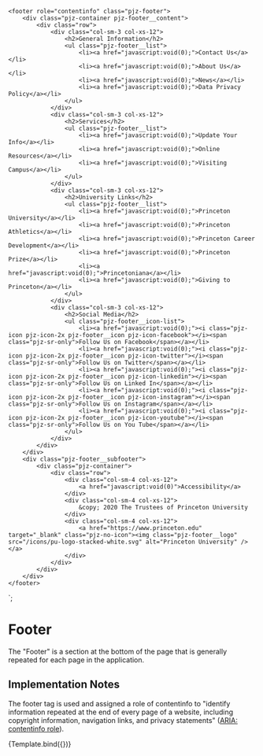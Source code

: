 
<Meta title="Components/Footer" component="Footer" />

    <footer role="contentinfo" class="pjz-footer">
        <div class="pjz-container pjz-footer__content">
            <div class="row">
                <div class="col-sm-3 col-xs-12">
                    <h2>General Information</h2>
                    <ul class="pjz-footer__list">
                        <li><a href="javascript:void(0);">Contact Us</a></li>
                        <li><a href="javascript:void(0);">About Us</a></li>
                        <li><a href="javascript:void(0);">News</a></li>
                        <li><a href="javascript:void(0);">Data Privacy Policy</a></li>
                    </ul>
                </div>
                <div class="col-sm-3 col-xs-12">
                    <h2>Services</h2>
                    <ul class="pjz-footer__list">
                        <li><a href="javascript:void(0);">Update Your Info</a></li>
                        <li><a href="javascript:void(0);">Online Resources</a></li>
                        <li><a href="javascript:void(0);">Visiting Campus</a></li>
                    </ul>
                </div>
                <div class="col-sm-3 col-xs-12">
                    <h2>University Links</h2>
                    <ul class="pjz-footer__list">
                        <li><a href="javascript:void(0);">Princeton University</a></li>
                        <li><a href="javascript:void(0);">Princeton Athletics</a></li>
                        <li><a href="javascript:void(0);">Princeton Career Development</a></li>
                        <li><a href="javascript:void(0);">Princeton Prize</a></li>
                        <li><a href="javascript:void(0);">Princetoniana</a></li>
                        <li><a href="javascript:void(0);">Giving to Princeton</a></li>
                    </ul>
                </div>
                <div class="col-sm-3 col-xs-12">
                    <h2>Social Media</h2>
                    <ul class="pjz-footer__icon-list">
                        <li><a href="javascript:void(0);"><i class="pjz-icon pjz-icon-2x pjz-footer__icon pjz-icon-facebook"></i><span class="pjz-sr-only">Follow Us on Facebook</span></a></li>
                        <li><a href="javascript:void(0);"><i class="pjz-icon pjz-icon-2x pjz-footer__icon pjz-icon-twitter"></i><span class="pjz-sr-only">Follow Us on Twitter</span></a></li>
                        <li><a href="javascript:void(0);"><i class="pjz-icon pjz-icon-2x pjz-footer__icon pjz-icon-linkedin"></i><span class="pjz-sr-only">Follow Us on Linked In</span></a></li>
                        <li><a href="javascript:void(0);"><i class="pjz-icon pjz-icon-2x pjz-footer__icon pjz-icon-instagram"></i><span class="pjz-sr-only">Follow Us on Instagram</span></a></li>
                        <li><a href="javascript:void(0);"><i class="pjz-icon pjz-icon-2x pjz-footer__icon pjz-icon-youtube"></i><span class="pjz-sr-only">Follow Us on You Tube</span></a></li>
                    </ul>
                </div>
            </div>
        </div>
        <div class="pjz-footer__subfooter">
            <div class="pjz-container">
                <div class="row">
                    <div class="col-sm-4 col-xs-12">
                        <a href="javascript:void(0)">Accessibility</a>
                    </div>
                    <div class="col-sm-4 col-xs-12">
                        &copy; 2020 The Trustees of Princeton University
                    </div>
                    <div class="col-sm-4 col-xs-12">
                        <a href="https://www.princeton.edu" target="_blank" class="pjz-no-icon"><img class="pjz-footer__logo" src="/icons/pu-logo-stacked-white.svg" alt="Princeton University" /></a>
                    </div>
                </div>
            </div>
        </div>
    </footer>
`;

# Footer

The "Footer" is a section at the bottom of the page that is generally repeated for each page in the application.

## Implementation Notes

The footer tag is used and assigned a role of contentinfo to "identify information repeated at the end of every page
of a website, including copyright information, navigation links, and privacy statements" (<a href="https://developer.mozilla.org/en-US/docs/Web/Accessibility/ARIA/Roles/Contentinfo_role">ARIA: contentinfo role</a>).

<Canvas>
    <Story name="Basic" args={{}}>
      {Template.bind({})}
    </Story>
</Canvas>


